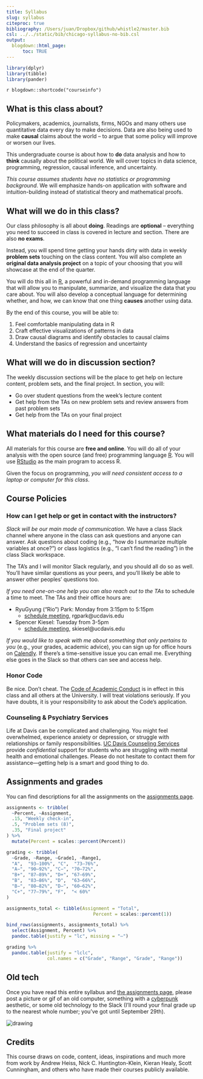 ```yaml
---
title: Syllabus
slug: syllabus
citeproc: true
bibliography: /Users/juan/Dropbox/github/whistle2/master.bib
csl: ../../static/bib/chicago-syllabus-no-bib.csl
output:
  blogdown::html_page:
      toc: TRUE
---
```



```r
library(dplyr)
library(tibble)
library(pander)
```


`r blogdown::shortcode("courseinfo")`


## What is this class about? 


Policymakers, academics, journalists, firms, NGOs and many others use quantitative data every day to make decisions. Data are also being used to make **causal** claims about the world -- to argue that some policy will improve or worsen our lives. 


This undergraduate course is about how to **do** data analysis and how to **think** causally about the political world. We will cover topics in data science, programming, regression, causal inference, and uncertainty. 


*This course assumes students have no statistics or programming background*. We will emphasize hands-on application with software and intuition-building instead of statistical theory and mathematical proofs.



## What will we do in this class? 



Our class philosophy is all about **doing**. Readings are **optional** -- everything you need to succeed in class is covered in lecture and section. There are also **no exams**. 


Instead, you will spend time getting your hands dirty with data in weekly **problem sets** touching on the class content. You will also complete an **original data analysis project** on a topic of your choosing that you will showcase at the end of the quarter. 


You will do this all in [R](https://www.r-project.org/), a powerful and in-demand programming language that will allow you to manipulate, summarize, and visualize the data that you care about. You will also develop a conceptual language for determining whether, and how, we can know that one thing **causes** another using data. 


By the end of this course, you will be able to:


1. Feel comfortable manipulating data in R
2. Craft effective visualizations of patterns in data
3. Draw causal diagrams and identify obstacles to causal claims
4. Understand the basics of regression and uncertainty



## What will we do in discussion section? 


The weekly discussion sections will be the place to get help on lecture content, problem sets, and the final project. In section, you will: 

- Go over student questions from the week's lecture content
- Get help from the TAs on new problem sets and review answers from past problem sets
- Get help from the TAs on your final project



## What materials do I need for this course?


All materials for this course are **free and online**. You will do all of your analysis with the open source (and free) programming language [R](https://cran.r-project.org/). You will use [RStudio](https://www.rstudio.com/) as the main program to access R. 


Given the focus on programming, *you will need consistent access to a laptop or computer for this class*. 



## Course Policies


### How can I get help or get in contact with the instructors?


*Slack will be our main mode of communication*. We have a class Slack channel where anyone in the class can ask questions and anyone can answer. Ask questions about coding (e.g., "how do I summarize multiple variables at once?") or class logistics (e.g., "I can't find the reading") in the class Slack workspace. 


The TA's and I will monitor Slack regularly, and you should all do so as well. You'll have similar questions as your peers, and you'll likely be able to answer other peoples' questions too.


*If you need one-on-one help you can also reach out to the TAs* to schedule a time to meet. The TAs and their office hours are:

- RyuGyung ("Rio") Park: Monday from 3:15pm to 5:15pm
  - [schedule meeting](https://calendly.com/riopark/pol-51-office-hours), rgpark@ucdavis.edu
- Spencer Kiesel: Tuesday from 3-5pm
  - [schedule meeting](https://calendly.com/skiesel-2/spencer-kiesel-office-hours), skiesel@ucdavis.edu



*If you would like to speak with me about something that only pertains to you* (e.g., your grades, academic advice), you can sign up for office hours on [Calendly](https://calendly.com/juan-f-tellez). If there's a time-sensitive issue you can email me. Everything else goes in the Slack so that others can see and access help. 


### Honor Code

Be nice. Don't cheat. The [Code of Academic Conduct](https://ossja.ucdavis.edu/code-academic-conduct) is in effect in this class and all others at the University. I will treat violations seriously. If you have doubts, it is your responsibility to ask about the Code’s application.


### Counseling & Psychiatry Services


Life at Davis can be complicated and challenging. You might feel overwhelmed, experience anxiety or depression, or struggle with relationships or family responsibilities. [UC Davis Counseling Services](https://shcs.ucdavis.edu/services/counseling-services) provide *confidential* support for students who are struggling with mental health and emotional challenges. Please do not hesitate to contact them for assistance—getting help is a smart and good thing to do.



## Assignments and grades

You can find descriptions for all the assignments on the [assignments page](/assignment/).


```r
assignments <- tribble(
  ~Percent, ~Assignment,
  .15, "Weekly check-in",
  .5, "Problem sets (8)",
  .35, "Final project"
) %>%
  mutate(Percent = scales::percent(Percent))

grading <- tribble(
  ~Grade, ~Range, ~Grade1, ~Range1,
  "A",  "93–100%", "C",  "73–76%",
  "A−", "90–92%", "C−", "70–72%",
  "B+", "87–89%", "D+", "67–69%",
  "B",  "83–86%", "D",  "63–66%",
  "B−", "80–82%", "D−", "60–62%",
  "C+", "77–79%", "F",  "< 60%"
)
```

```r
assignments_total <- tibble(Assignment = "Total",
                                Percent = scales::percent(1))

bind_rows(assignments, assignments_total) %>% 
  select(Assignment, Percent) %>% 
  pandoc.table(justify = "lc", missing = "—")
```


```r
grading %>%
  pandoc.table(justify = "lclc", 
               col.names = c("Grade", "Range", "Grade", "Range"))
```



## Old tech

Once you have read this entire syllabus and [the assignments page](/assignment/), please post a picture or gif of an old computer, something with a [cyberpunk](https://en.wikipedia.org/wiki/Cyberpunk) aesthetic, or some old technology to the Slack (I'll round your final grade up to the nearest whole number; you’ve got until September 29th).


<img src="/media/cyber-green.gif" alt="drawing"/>



## Credits

This course draws on code, content, ideas, inspirations and much more from work by Andrew Heiss, Nick C. Huntington-Klein, Kieran Healy, Scott Cunningham, and others who have made their courses publicly available.
